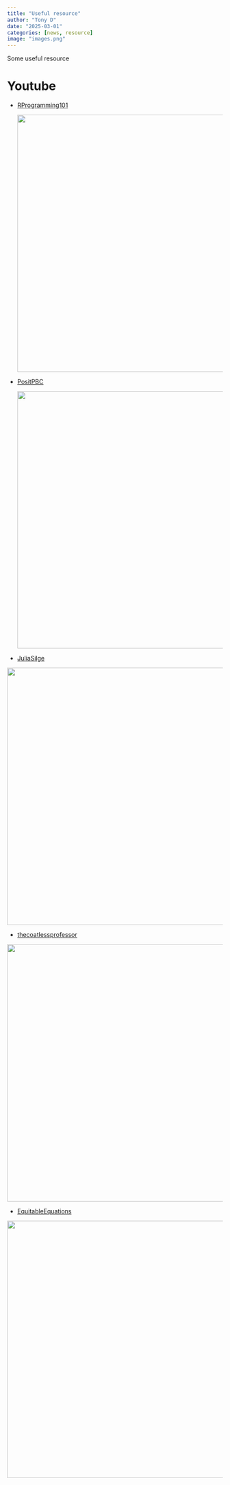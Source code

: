 ```yaml
---
title: "Useful resource"
author: "Tony D"
date: "2025-03-01"
categories: [news, resource]
image: "images.png"
---
```


Some useful resource

# Youtube

-   [RProgramming101](https://www.youtube.com/@RProgramming101/videos)

    ![](images/clipboard-1799673454.png){width="600"}
    

-   [PositPBC](https://www.youtube.com/@PositPBC/videos)

    ![](images/clipboard-2637147882.png){width="600"}
    

-   [JuliaSilge](https://www.youtube.com/@JuliaSilge/videos)

![](images/clipboard-3006535828.png){width="600"}


-   [thecoatlessprofessor](https://www.youtube.com/@thecoatlessprofessor7674/videos)

![](images/clipboard-2175489072.png){width="600"}


-   [EquitableEquations](https://www.youtube.com/@EquitableEquations/videos)

![](images/clipboard-2081592089.png){width="600"}
